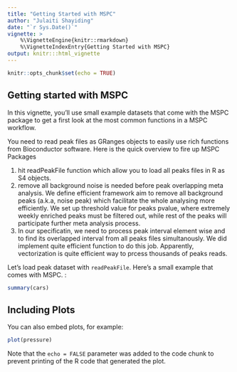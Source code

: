 ```yaml
---
title: "Getting Started with MSPC"
author: "Julaiti Shayiding"
date: "`r Sys.Date()`"
vignette: >
    %\VignetteEngine{knitr::rmarkdown}
    %\VignetteIndexEntry{Getting Started with MSPC}
output: knitr:::html_vignette
---
```


```r
knitr::opts_chunk$set(echo = TRUE)
```

## Getting started with MSPC
  
In this vignette, you'll use small example datasets that come with the MSPC package to get a first look at the most common functions in a MSPC workflow.

You need to read peak files as GRanges objects to easily use rich functions from Bioconductor software. Here is the quick overview to fire up MSPC Packages

1. hit readPeakFile function which allow you to load all peaks files in R as S4 objects. 
2. remove all background noise is needed before peak overlapping meta analysis. We define efficient framework aim to remove all background peaks (a.k.a, noise peak) which facilitate the whole analysing more efficiently. We set up threshold value for peaks pvalue, where extremely weekly enriched peaks must be filtered out, while rest of the peaks will participate further meta analysis process. 
3. In our specificatin, we need to process peak interval element wise and to find its overlapped interval from all peaks files simultanously. We did implement quite efficient function to do this job. Apparently, vectorization is quite efficient way to prcess thousands of peaks reads. 

Let's load peak dataset with `readPeakFile`. Here's a small example that comes with MSPC. :


```r
summary(cars)
```

## Including Plots

You can also embed plots, for example:

```r
plot(pressure)
```

Note that the `echo = FALSE` parameter was added to the code chunk to prevent printing of the R code that generated the plot.
